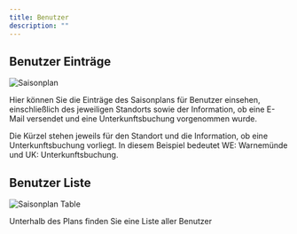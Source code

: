 ```yaml
---
title: Benutzer
description: ""
---
```


## Benutzer Einträge

<Frame>
  <img className="block" src="/images/saisonplan.png" alt="Saisonplan" />
</Frame>

Hier können Sie die Einträge des Saisonplans für Benutzer einsehen, einschließlich des jeweiligen Standorts sowie der Information, ob eine E-Mail versendet und eine Unterkunftsbuchung vorgenommen wurde.

<Note>
  Die Kürzel stehen jeweils für den Standort und die Information, ob eine
  Unterkunftsbuchung vorliegt. In diesem Beispiel bedeutet WE: Warnemünde und
  UK: Unterkunftsbuchung.
</Note>

## Benutzer Liste

<Frame>
  <img
    className="block"
    src="/images/saisonplanung-table.png"
    alt="Saisonplan Table"
  />
</Frame>

Unterhalb des Plans finden Sie eine Liste aller Benutzer
